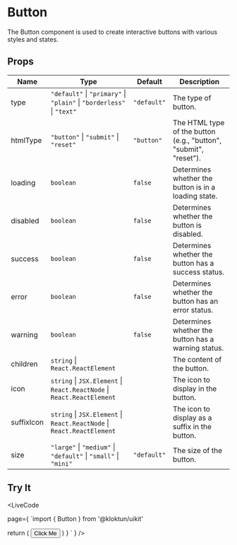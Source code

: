
# Button

The Button component is used to create interactive buttons with various styles and states.

## Props

| Name         | Type                                                                                        | Default        | Description                                                                           |
|--------------|---------------------------------------------------------------------------------------------|----------------|---------------------------------------------------------------------------------------|
| type         | `"default"` \| `"primary"` \| `"plain"` \| `"borderless"` \| `"text"`                      | `"default"`    | The type of button.                                                                    |
| htmlType     | `"button"` \| `"submit"` \| `"reset"`                                                        | `"button"`     | The HTML type of the button (e.g., "button", "submit", "reset").                      |
| loading      | `boolean`                                                                                     | `false`        | Determines whether the button is in a loading state.                                 |
| disabled     | `boolean`                                                                                     | `false`        | Determines whether the button is disabled.                                           |
| success      | `boolean`                                                                                     | `false`        | Determines whether the button has a success status.                                  |
| error        | `boolean`                                                                                     | `false`        | Determines whether the button has an error status.                                    |
| warning      | `boolean`                                                                                     | `false`        | Determines whether the button has a warning status.                                  |
| children     | `string` \| `React.ReactElement`                                                             |                | The content of the button.                                                            |
| icon         | `string` \| `JSX.Element` \| `React.ReactNode` \| `React.ReactElement`                       |                | The icon to display in the button.                                                    |
| suffixIcon   | `string` \| `JSX.Element` \| `React.ReactNode` \| `React.ReactElement`                       |                | The icon to display as a suffix in the button.                                        |
| size         | `"large"` \| `"medium"` \| `"default"` \| `"small"` \| `"mini"`                               | `"default"`    | The size of the button.                                                               |

## Try It

<LiveCode 

  page={
`import { Button } from '@kloktun/uikit'

  return (
    <Button>
      Click Me
    </Button>
  )
}
`
  }
/>
